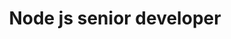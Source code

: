 ---
title: Node js senior developer
description: We need someone who can change project structure.
imagePath: images/posts/post1.jpg
linkUrl: https://www.indeed.com/jobs?q=node%20js%20developer&l=New%20York%2C%20NY&vjk=32dee24ac961375e
---